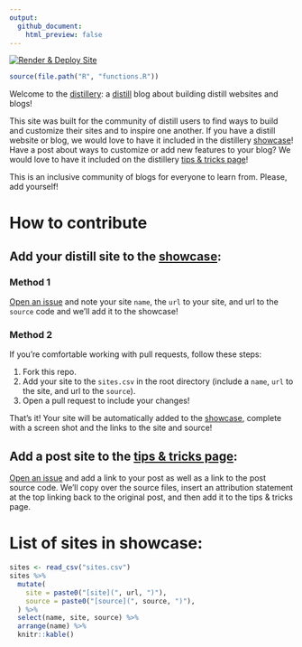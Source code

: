 ```yaml
---
output:
  github_document:
    html_preview: false
---
```


<!-- README.md is generated from README.Rmd. Please edit that file -->

<!-- badges: start -->
[![Render & Deploy Site](https://github.com/jhelvy/distillery/actions/workflows/build_site.yml/badge.svg?branch=main)](https://github.com/jhelvy/distillery/actions/workflows/build_site.yml)
<!-- badges: end -->

```r
source(file.path("R", "functions.R"))
```

Welcome to the [distillery](https://distillery.rbind.io/): a [distill](https://rstudio.github.io/distill/) blog about building distill websites and blogs!

This site was built for the community of distill users to find ways to build and customize their sites and to inspire one another. If you have a distill website or blog, we would love to have it included in the distillery [showcase](https://distillery.rbind.io/showcase.html)! Have a post about ways to customize or add new features to your blog? We would love to have it included on the distillery [tips & tricks page](https://distillery.rbind.io/tips_and_tricks.html)!

This is an inclusive community of blogs for everyone to learn from. Please, add yourself!

# How to contribute

## Add your distill site to the [showcase](https://distillery.rbind.io/showcase.html):

### Method 1

[Open an issue](https://github.com/jhelvy/distillery/issues) and note your site `name`, the `url` to your site, and url to the `source` code and we'll add it to the showcase!

### Method 2

If you're comfortable working with pull requests, follow these steps:

1. Fork this repo.
2. Add your site to the `sites.csv` in the root directory (include a `name`, `url` to the site, and url to the `source`).
3. Open a pull request to include your changes!

That's it! Your site will be automatically added to the [showcase](https://distillery.rbind.io/showcase.html), complete with a screen shot and the links to the site and source!

## Add a post site to the [tips & tricks page](https://distillery.rbind.io/tips_and_tricks.html):

[Open an issue](https://github.com/jhelvy/distillery/issues) and add a link to your post as well as a link to the post source code. We'll copy over the source files, insert an attribution statement at the top linking back to the original post, and then add it to the tips & tricks page.

# List of sites in showcase:

```r
sites <- read_csv("sites.csv")
sites %>%
  mutate(
    site = paste0("[site](", url, ")"),
    source = paste0("[source](", source, ")"),
  ) %>%
  select(name, site, source) %>%
  arrange(name) %>%
  knitr::kable()
```
